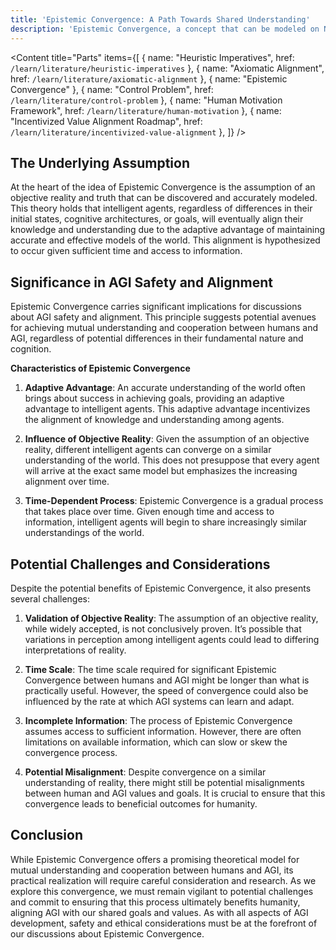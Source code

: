```yaml
---
title: 'Epistemic Convergence: A Path Towards Shared Understanding'
description: 'Epistemic Convergence, a concept that can be modeled on Nick Bostrom`s idea of "instrumental convergence," refers to the theoretical principle suggesting a natural inclination of all sufficiently advanced intelligent agents, including humans and Artificial General Intelligence (AGI), towards a shared, comprehensive understanding of the world and reality. Much like how instrumental convergence points to certain sub-goals being universally useful to a wide range of AGI systems, Epistemic Convergence proposes that a similar convergence could occur in the realm of understanding and knowledge. The basis of this concept lies in the adaptive nature of intelligence – a more accurate and effective model of the world often leads to greater success in achieving goals and navigating complex environments, a line of thinking that aligns with Bostrom`s ideas about the adaptive value of certain sub-goals.'
---
```


<Content title="Parts" items={[
	{ name: "Heuristic Imperatives", href: `/learn/literature/heuristic-imperatives` },
	{ name: "Axiomatic Alignment", href: `/learn/literature/axiomatic-alignment` },
	{ name: "Epistemic Convergence" },
	{ name: "Control Problem", href: `/learn/literature/control-problem` },
	{ name: "Human Motivation Framework", href: `/learn/literature/human-motivation`  },
	{ name: "Incentivized Value Alignment Roadmap", href: `/learn/literature/incentivized-value-alignment` },
]} />

## The Underlying Assumption

At the heart of the idea of Epistemic Convergence is the assumption of an objective reality and truth that can be discovered and accurately modeled. This theory holds that intelligent agents, regardless of differences in their initial states, cognitive architectures, or goals, will eventually align their knowledge and understanding due to the adaptive advantage of maintaining accurate and effective models of the world. This alignment is hypothesized to occur given sufficient time and access to information.

## Significance in AGI Safety and Alignment

Epistemic Convergence carries significant implications for discussions about AGI safety and alignment. This principle suggests potential avenues for achieving mutual understanding and cooperation between humans and AGI, regardless of potential differences in their fundamental nature and cognition.

**Characteristics of Epistemic Convergence**

1. **Adaptive Advantage**: An accurate understanding of the world often brings about success in achieving goals, providing an adaptive advantage to intelligent agents. This adaptive advantage incentivizes the alignment of knowledge and understanding among agents.

2. **Influence of Objective Reality**: Given the assumption of an objective reality, different intelligent agents can converge on a similar understanding of the world. This does not presuppose that every agent will arrive at the exact same model but emphasizes the increasing alignment over time.

3. **Time-Dependent Process**: Epistemic Convergence is a gradual process that takes place over time. Given enough time and access to information, intelligent agents will begin to share increasingly similar understandings of the world.

## Potential Challenges and Considerations

Despite the potential benefits of Epistemic Convergence, it also presents several challenges:

1. **Validation of Objective Reality**: The assumption of an objective reality, while widely accepted, is not conclusively proven. It’s possible that variations in perception among intelligent agents could lead to differing interpretations of reality.

2. **Time Scale**: The time scale required for significant Epistemic Convergence between humans and AGI might be longer than what is practically useful. However, the speed of convergence could also be influenced by the rate at which AGI systems can learn and adapt.

3. **Incomplete Information**: The process of Epistemic Convergence assumes access to sufficient information. However, there are often limitations on available information, which can slow or skew the convergence process.

4. **Potential Misalignment**: Despite convergence on a similar understanding of reality, there might still be potential misalignments between human and AGI values and goals. It is crucial to ensure that this convergence leads to beneficial outcomes for humanity.

## Conclusion

While Epistemic Convergence offers a promising theoretical model for mutual understanding and cooperation between humans and AGI, its practical realization will require careful consideration and research. As we explore this convergence, we must remain vigilant to potential challenges and commit to ensuring that this process ultimately benefits humanity, aligning AGI with our shared goals and values. As with all aspects of AGI development, safety and ethical considerations must be at the forefront of our discussions about Epistemic Convergence.
